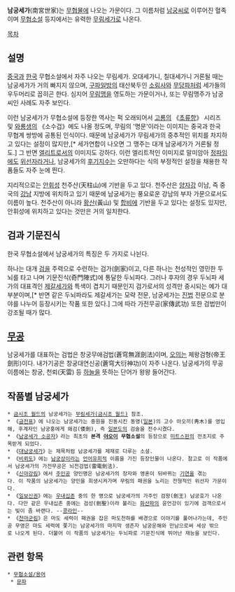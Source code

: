 '''남궁세가'''(南宮世家)는 [[무협물]]에 나오는 가문이다. 그 이름처럼 [[남궁씨]]로 이루어진 혈족이며 [[무협소설]] 등지에서는 유력한 [[무림세가]]로 나온다.

[[목차]]
== 설명 ==
[[중국]]과 [[한국]] 무협소설에서 자주 나오는 무림세가. 오대세가니, 칠대세가니 거론될 때는 남궁세가가 거의 빠지지 않으며, [[구파일방]]의 태산북두인 [[소림사]]와 [[무당파]]처럼 세가들의 우두머리로 꼽히곤 한다. 심지어 [[무림맹]]을 영도하는 가문이거나, 또는 무림맹주가 남궁씨인 사례도 자주 보인다.

이런 남궁세가가 무협소설에 등장한 역사는 퍽 오래되어서 [[고룡]]의 《[[초류향]]》 시리즈 및 [[와룡생]]의 《소수겁》에도 나올 정도며, 무림의 '명문'이라는 이미지는 중국과 한국 무협계 쌍방에 공통된 인식이다. 때문에 남궁세가가 무림세가의 중추적인 위치를 차지하고 있다는 설정이 많지만,[* 세가연합이 나오면 그 맹주는 대개 남궁세가가 거론될 정도.] 그 반면 [[엘리트]]로서의 이미지도 강하다. 이런 엘리트적인 이미지로 말미암아 [[정파]]임에도 [[위선자]]라거나, 남궁세가의 [[후기지수]]는 오만하다는 식의 부정적인 설정을 채용한 작품들도 자주 눈에 띈다.

지리적으로는 [[안휘성]] 천주산(天柱山)에 기반을 두고 있다. 천주산은 [[양자강]] 이남, 즉 중국의 [[강남]] 지방에 위치하고 있기 때문에 남궁세가는 풍요로운 강남의 부자 가문으로서도 이름이 높다. 천주산이 아니라 [[황산]](黃山) 및 [[합비]]에 기반을 두고 있다는 설정도 있지만, 안휘성에 위치하고 있다는 것만은 거의 일치한다.

== 검과 기문진식 ==
한국 무협소설에서 남궁세가의 특징은 두 가지로 나뉜다.

하나는 대개 [[검]]을 주력으로 수련하는 검가(劍家)이고, 다른 하나는 천성적인 영민한 두뇌를 타고 나며 기문진식(奇門陣式)에 통달한 두뇌파다. 그러나 후자의 경우 두뇌파 세가의 대표격인 [[제갈세가]]와 특색이 겹치기 때문인지 검가로서의 성격만 중시되는 예가 대부분이며,[* 반면 같은 두뇌파라도 제갈세가는 모략 전문, 남궁세가는 [[진법]] 전문으로 분야를 나누어 등장시키는 작품 또한 있다.] 그에 따라 가전무공(家傳武功) 또한 검법만이 강조될 때가 많다.

== [[무공]] ==
남궁세가를 대표하는 검법은 창궁무애검법(蒼穹無涯劍法)이며, [[오의]]는 제왕검형(帝王劍形)이다. 내가기공은 창궁대연신공(蒼穹大衍神功)이 자주 나온다. 남궁세가의 무공 이름에는 창궁, 천뢰(天雷) 등 [[하늘]]을 뜻하는 단어가 왕왕 들어간다.

== 작품별 남궁세가 ==
 * [[금시조 월드]]의 남궁세가는 [[무림세가(금시조 월드)]] 참조.
 * 《[[금전표]]》에 나오는 남궁세가는 중원을 진동시킨 동영([[일본]])의 고수 아오끼(靑木)를 영입해, 후계자인 남궁홍에게 왜검(倭劍), 즉 [[일본도]]의 검술을 전수시켰다.
 * 《[[남궁세가 소공자]]》라는 최초의 '''본격 [[야오이]] 무협소설'''의 등장으로 [[미트스핀]]의 전초지로 주목받게 되었다.
 * 《[[대남궁세가]]》는 제목처럼 남궁세가를 제재로 다루는 소설.
 * 《[[비뢰도]]》에는 [[남궁상]]이라는 [[언어유희]]적 이름을 가진 등장인물이 나온다. 참고로 이 작품에서 남궁세가의 가전무공은 뇌전검법(雷電劍法).
 * 《[[신마강림]]》에서 [[주인공]] 양인명은 남궁세가의 장자와 영혼이 뒤바뀌는 [[기연]]을 겪는다. 이 작품의 남궁세가는 양민을 희생시켜가며 무림의 패권을 노리는 전형적인 위선자 가문이다.
 * 《[[일보신권]]》에는 [[우내십존]] 중의 한 명으로 남궁세가의 가주인 검왕(劍王) 남궁호가 나온다. 다만 같은 우내십존 중에는 검성(劍聖)이라 불리는 [[화산파]]의 윤언강이 있기에 검객으로서는 빛이 좀 바랜다. --[[콩라인]]--
 * 《[[천마군림]]》은 마도 세력이 패권을 잡은 마도천하를 배경으로 이야기를 풀어나가는데, 주인공 무영은 마도 세력에 쫓기는 남궁세가의 마지막 생존자 남궁운해와 만남으로써 세상 밖으로 나오게 된다. 더불어 이 작품의 남궁세가는 두뇌파로 기문진식에 뛰어난 재능을 보인다.

== 관련 항목 ==
 * [[무협소설/용어]]
  * [[문파]]

